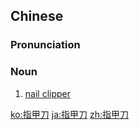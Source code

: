 ==Chinese==
{{zh-forms|type=21}}

===Pronunciation===
{{zh-pron
|m=zhǐjiǎdāo
|cat=n
}}

===Noun===
{{zh-noun}}

# [[nail clipper]]

[[ko:指甲刀]]
[[ja:指甲刀]]
[[zh:指甲刀]]